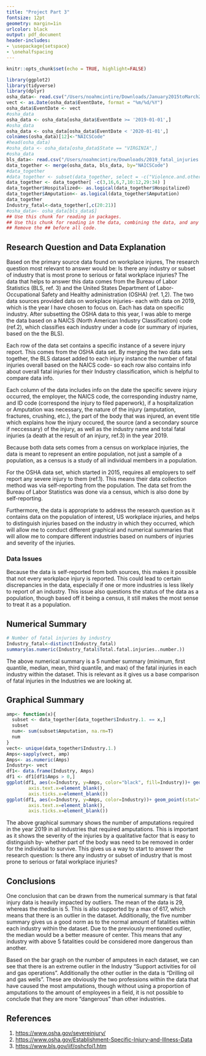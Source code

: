```yaml
---
title: "Project Part 3" 
fontsize: 12pt
geometry: margin=1in
urlcolor: black
output: pdf_document
header-includes:
- \usepackage{setspace}
- \onehalfspacing
---
```


```r
knitr::opts_chunk$set(echo = TRUE, highlight=FALSE)
```

```r
library(ggplot2)
library(tidyverse)
library(dplyr)
osha_data<- read.csv("/Users/noahmcintire/Downloads/January2015toMarch2021.csv")
vect <- as.Date(osha_data$EventDate, format = "%m/%d/%Y")
osha_data$EventDate <- vect
#osha_data
osha_data <- osha_data[osha_data$EventDate >= '2019-01-01',]
#osha_data
osha_data <- osha_data[osha_data$EventDate < '2020-01-01',]
colnames(osha_data)[12]<-"NAICSCode"
#head(osha_data)
#osha_data <- osha_data[osha_data$State == "VIRGINIA",]
#osha_data
bls_data<- read.csv("/Users/noahmcintire/Downloads/2019_fatal_injuries.csv")
data_together <- merge(osha_data, bls_data, by="NAICSCode")
#data_together
#data_together <- subset(data_together, select = -c("Violence.and.other.injuries.by.persons.or.animals.3.", "Transportation.incidents.4.","Fires.and.explosions", "Falls..slips..trips", "Exposure.to.harmful.substances.or.environments","Contact.with.object.and.equipment", "Final.Narrative"))
data_together <- data_together[ -c(3,16,6,7,10:12,29:34) ]
data_together$Hospitalized<- as.logical(data_together$Hospitalized)
data_together$Amputation<- as.logical(data_together$Amputation)
data_together
Industry_fatal<-data_together[,c(20:21)]
#osha_data<- osha_data[bls_data$]
## Use this chunk for reading in packages.
## Use this chunk for reading in the data, combining the data, and any other major data cleaning that is not relevant to show.
## Remove the ## before all code.
```

## Research Question and Data Explanation
Based on the primary source data found on workplace injures, The research question most relevant to answer would be:
\newline
\newline
Is there any industry or subset of industry that is most prone to serious or fatal workplace injuries?
\newline
\newline
  The data that helps to answer this data comes from the Bureau of Labor Statistics (BLS, ref. 3) and the United States Department of Labor-Occupational Safety and Healthy administration (OSHA) (ref. 1,2). The two data sources provided data on workplace injuries- each with data on 2019, which is the year I have chosen to focus on. Each has data on specific industry. After subsetting the OSHA data to this year, I was able to merge the data based on a NAICS (North American Industry Classification) code (ref.2), which classifies each industry under a code (or summary of injuries, based on the the BLS).

  Each row of the data set contains a specific instance of a severe injury report. This comes from the OSHA data set. By merging the two data sets together, the BLS dataset added to each injury instance the number of fatal injuries overall based on the NAICS code- so each row also contains info about overall fatal injuries for their Industry classification, which is helpful to compare data info.

  Each column of the data includes info on the date the specific severe injury occurred, the employer, the NAICS code, the corresponding industry name, and ID code (correspond the injury to filed paperwork), if a hospitalization or Amputation was necessary, the nature of the injury (amputation, fractures, crushing, etc.), the part of the body that was injured, an event title which explains how the injury occured, the source (and a secondary source if neccessary) of the injury, as well as the industry name and total fatal injuries (a death at the result of an injury, ref.3) in the year 2019.

  Because both data sets comes from a census on workplace injuries, the data is meant to represent an entire population, not just a sample of a population, as a census is a study of all individual members in a population.

  For the OSHA data set, which started in 2015, requires all employers to self report any severe injury to them (ref.1). This means their data collection method was via self-reporting from the population. The data set from the Bureau of Labor Statistics was done via a census, which is also done by self-reporting.  

Furthermore, the data is appropriate to address the research question as it contains data on the population of interest, US workplace injuries, and helps to distinguish injuries based on the industry in which they occurred, which will allow me to conduct different graphical and numerical summaries that will allow me to compare different industries based on numbers of injuries and severity of the injuries.

### Data Issues
Because the data is self-reported from both sources, this makes it possible that not every workplace injury is reported. This could lead to certain discrepancies in the data, especially if one or more industries is less likely to report of an industry. This issue also questions the status of the data as a population, though based off it being a census, it still makes the most sense to treat it as a population.

## Numerical Summary

```r
# Number of fatal injuries by industry
Industry_fatal<-distinct(Industry_fatal)
summary(as.numeric(Industry_fatal$Total.fatal.injuries..number.))

```

The above numerical summary is a 5 number summary (minimum, first quantile, median, mean, third quantile, and max) of the fatal injuries in each industry within the dataset. This is relevant as it gives us a base comparison of fatal injuries in the Industries we are looking at.

\newpage
## Graphical Summary 
```r
amp<- function(x){
  subset <- data_together[data_together$Industry.1. == x,]
  subset
  num<- sum(subset$Amputation, na.rm=T)
  num
}
vect<- unique(data_together$Industry.1.)
Amps<-sapply(vect, amp)
Amps<- as.numeric(Amps)
Industry<- vect
df1<- data.frame(Industry, Amps)
df1 <- df1[df1$Amps > 0,]
ggplot(df1, aes(x=Industry, y=Amps, color="black", fill=Industry))+ geom_bar(stat="identity", show.legend=F) + ggtitle("Number of Amputations in Each Industry Due to Injuries in 2019")+ ylab("Amputations")+ theme(axis.title.x=element_blank(),
        axis.text.x=element_blank(),
        axis.ticks.x=element_blank())
ggplot(df1, aes(x=Industry, y=Amps, color=Industry))+ geom_point(stat="identity") + theme( legend.position= c(0.5, 0.5), legend.text = element_text(size=7))+ theme(axis.title.x=element_blank(),
        axis.text.x=element_blank(),
        axis.ticks.x=element_blank())
``` 

The above graphical summary shows the number of amputations required in the year 2019 in all industries that required amputations. This is important as it shows the severity of the injuries by a qualitative factor that is easy to distinguish by- whether part of the body was need to be removed in order for the individual to survive. This gives us a way to start to answer the research question: Is there any industry or subset of industry that is most prone to serious or fatal workplace injuries?

\newpage
## Conclusions
One conclusion that can be drawn from the numerical summary is that fatal injury data is heavily impacted by outliers. The mean of the data is 29, whereas the median is 5. This is also supported by a max of 617, which means that there is an outlier in the dataset. Additionally, the five number summary gives us a good norm as to the normal amount of fatalities within each industry within the dataset. Due to the previously mentioned outlier, the median would be a better measure of center. This means that any industry with above 5 fatalities could be considered more dangerous than another.

Based on the bar graph on the number of amputees in each dataset, we can see that there is an extreme outlier in the Industry "Support activities for oil and gas operations". Additionally the other outlier in the data is "Drilling oil and gas wells". These are obviously the two professions within the data that have caused the most amputations, though without using a proportion of amputations to the amount of employees in a field, it is not possible to conclude that they are more "dangerous" than other industries.


\newpage
## References
1. <https://www.osha.gov/severeinjury/>
2. <https://www.osha.gov/Establishment-Specific-Injury-and-Illness-Data>
3. <https://www.bls.gov/iif/oshcfoi1.htm>